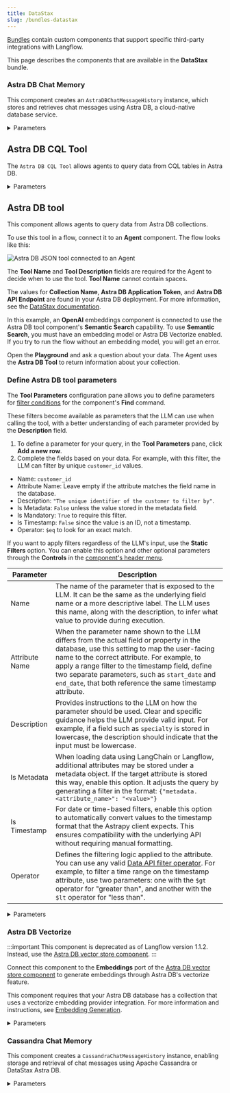 ```yaml
---
title: DataStax
slug: /bundles-datastax
---
```



[Bundles](/components-bundle-components) contain custom components that support specific third-party integrations with Langflow.

This page describes the components that are available in the **DataStax** bundle.

### Astra DB Chat Memory

This component creates an `AstraDBChatMessageHistory` instance, which stores and retrieves chat messages using Astra DB, a cloud-native database service.

<details>
<summary>Parameters</summary>

**Inputs**

| Name             | Type          | Description                                                           |
|------------------|---------------|-----------------------------------------------------------------------|
| collection_name  | String        | The name of the Astra DB collection for storing messages. Required. |
| token            | SecretString  | The authentication token for Astra DB access. Required. |
| api_endpoint     | SecretString  | The API endpoint URL for the Astra DB service. Required. |
| namespace        | String        | The optional namespace within Astra DB for the collection. |
| session_id       | MessageText   | The unique identifier for the chat session. Uses the current session ID if not provided. |

**Outputs**

| Name            | Type                    | Description                                               |
|-----------------|-------------------------|-----------------------------------------------------------|
| message_history | BaseChatMessageHistory  | An instance of AstraDBChatMessageHistory for the session. |

</details>

## Astra DB CQL Tool

The `Astra DB CQL Tool` allows agents to query data from CQL tables in Astra DB.

<details>
<summary>Parameters</summary>

**Inputs**

| Name | Type | Description |
|------|------|-------------|
| Tool Name | String | The name used to reference the tool in the agent's prompt. |
| Tool Description | String | A brief description of the tool to guide the model in using it. |
| Keyspace | String | The name of the keyspace. |
| Table Name | String | The name of the Astra DB CQL table to query. |
| Token | SecretString | The authentication token for Astra DB. |
| API Endpoint | String | The Astra DB API endpoint. |
| Projection Fields | String | The attributes to return, separated by commas. Default: "*". |
| Partition Keys | Dict | Required parameters that the model must fill to query the tool. |
| Clustering Keys | Dict | Optional parameters the model can fill to refine the query. Required parameters should be marked with an exclamation mark, for example, `!customer_id`. |
| Static Filters | Dict | Attribute-value pairs used to filter query results. |
| Limit | String | The number of records to return. |

**Outputs**

| Name | Type | Description |
|------|------|-------------|
| Data | List[Data] | A list of [Data](/data-types#data) objects containing the query results from the Astra DB CQL table. Each Data object contains the document fields specified by the projection fields. Limited by the `number_of_results` parameter. |
| Tool | StructuredTool | A LangChain StructuredTool object that can be used in agent workflows. Contains the tool name, description, argument schema based on partition and clustering keys, and the query function. |

</details>

## Astra DB tool

This component allows agents to query data from Astra DB collections.

To use this tool in a flow, connect it to an **Agent** component.
The flow looks like this:

![Astra DB JSON tool connected to an Agent](/img/component-astra-db-json-tool.png)

The **Tool Name** and **Tool Description** fields are required for the Agent to decide when to use the tool.
**Tool Name** cannot contain spaces.

The values for **Collection Name**, **Astra DB Application Token**, and **Astra DB API Endpoint** are found in your Astra DB deployment. For more information, see the [DataStax documentation](https://docs.datastax.com/en/astra-db-serverless/databases/create-database.html).

In this example, an **OpenAI** embeddings component is connected to use the Astra DB tool component's **Semantic Search** capability.
To use **Semantic Search**, you must have an embedding model or Astra DB Vectorize enabled.
If you try to run the flow without an embedding model, you will get an error.

Open the **Playground** and ask a question about your data.
The Agent uses the **Astra DB Tool** to return information about your collection.

### Define Astra DB tool parameters

The **Tool Parameters** configuration pane allows you to define parameters for [filter conditions](https://docs.datastax.com/en/astra-db-serverless/api-reference/document-methods/find-many.html#parameters) for the component's **Find** command.

These filters become available as parameters that the LLM can use when calling the tool, with a better understanding of each parameter provided by the **Description** field.

1. To define a parameter for your query, in the **Tool Parameters** pane, click <Icon name="Plus" aria-hidden="true"/> **Add a new row**.
2. Complete the fields based on your data. For example, with this filter, the LLM can filter by unique `customer_id` values.

* Name: `customer_id`
* Attribute Name: Leave empty if the attribute matches the field name in the database.
* Description: `"The unique identifier of the customer to filter by"`.
* Is Metadata: `False` unless the value stored in the metadata field.
* Is Mandatory: `True` to require this filter.
* Is Timestamp: `False` since the value is an ID, not a timestamp.
* Operator: `$eq` to look for an exact match.

If you want to apply filters regardless of the LLM's input, use the **Static Filters** option.
You can enable this option and other optional parameters through the <Icon name="SlidersHorizontal" aria-hidden="true"/> **Controls** in the [component's header menu](/concepts-components#component-menus).

| Parameter | Description |
|-----------|-------------|
| Name | The name of the parameter that is exposed to the LLM. It can be the same as the underlying field name or a more descriptive label. The LLM uses this name, along with the description, to infer what value to provide during execution. |
| Attribute Name | When the parameter name shown to the LLM differs from the actual field or property in the database, use this setting to map the user-facing name to the correct attribute. For example, to apply a range filter to the timestamp field, define two separate parameters, such as `start_date` and `end_date`, that both reference the same timestamp attribute. |
| Description | Provides instructions to the LLM on how the parameter should be used. Clear and specific guidance helps the LLM provide valid input. For example, if a field such as `specialty` is stored in lowercase, the description should indicate that the input must be lowercase. |
| Is Metadata | When loading data using LangChain or Langflow, additional attributes may be stored under a metadata object. If the target attribute is stored this way, enable this option. It adjusts the query by generating a filter in the format: `{"metadata.<attribute_name>": "<value>"}` |
| Is Timestamp | For date or time-based filters, enable this option to automatically convert values to the timestamp format that the Astrapy client expects. This ensures compatibility with the underlying API without requiring manual formatting. |
| Operator | Defines the filtering logic applied to the attribute. You can use any valid [Data API filter operator](https://docs.datastax.com/en/astra-db-serverless/api-reference/filter-operator-collections.html). For example, to filter a time range on the timestamp attribute, use two parameters: one with the `$gt` operator for "greater than", and another with the `$lt` operator for "less than". |

<details>
<summary>Parameters</summary>

**Inputs**

| Name              | Type   | Description                                                                                                                      |
|-------------------|--------|----------------------------------------------------------------------------------------------------------------------------------|
| Tool Name         | String | The name used to reference the tool in the agent's prompt.                                                                       |
| Tool Description  | String | A brief description of the tool. This helps the model decide when to use it.                                                     |
| Collection Name   | String | The name of the Astra DB collection to query.                                                                                    |
| Token             | SecretString | The authentication token for accessing Astra DB.                                                                                 |
| API Endpoint      | String | The Astra DB API endpoint.                                                                                                       |
| Projection Fields | String | The attributes to return, separated by commas. The default is `*`.                                                                     |
| Tool Parameters   | Dict   | Parameters the model needs to fill to execute the tool. For required parameters, use an exclamation mark, for example `!customer_id`. |
| Static Filters    | Dict   | Attribute-value pairs used to filter query results.                                                                              |
| Limit             | String | The number of documents to return.                                                                                               |


**Outputs**

The **Data** output is used when directly querying Astra DB, while the **Tool** output is used when integrating with agents.

| Name | Type | Description |
|------|------|-------------|
| Data | List[Data] | A list of [Data](/data-types#data) objects containing the query results from Astra DB. Each `Data` object contains the document fields specified by the projection attributes. Limited by the `number_of_results` parameter. |
| Tool | StructuredTool | A LangChain `StructuredTool` object that can be used in agent workflows. Contains the tool name, description, argument schema based on tool parameters, and the query function. |

</details>

### Astra DB Vectorize

:::important
This component is deprecated as of Langflow version 1.1.2.
Instead, use the [Astra DB vector store component](/components-vector-stores#astra-db-vector-store).
:::

Connect this component to the **Embeddings** port of the [Astra DB vector store component](/components-vector-stores#astra-db-vector-store) to generate embeddings through Astra DB's vectorize feature.

This component requires that your Astra DB database has a collection that uses a vectorize embedding provider integration.
For more information and instructions, see [Embedding Generation](https://docs.datastax.com/en/astra-db-serverless/databases/embedding-generation.html).

<details>
<summary>Parameters</summary>

**Inputs**

| Name | Display Name | Info |
|------|--------------|------|
| provider | Embedding Provider | The embedding provider to use. |
| model_name | Model Name | The embedding model to use. |
| authentication | Authentication | The name of the API key in Astra that stores your [vectorize embedding provider credentials](https://docs.datastax.com/en/astra-db-serverless/databases/embedding-generation.html#embedding-provider-authentication). (Not required if using an [Astra-hosted embedding provider](https://docs.datastax.com/en/astra-db-serverless/databases/embedding-generation.html#supported-embedding-providers).) |
| provider_api_key | Provider API Key | As an alternative to `authentication`, directly provide your embedding provider credentials. |
| model_parameters | Model Parameters | Additional model parameters. |

**Outputs**

| Name | Type | Description |
|------|------|-------------|
| embeddings | Embeddings | An instance for generating embeddings using Astra vectorize. |

</details>

### Cassandra Chat Memory

This component creates a `CassandraChatMessageHistory` instance, enabling storage and retrieval of chat messages using Apache Cassandra or DataStax Astra DB.

<details>
<summary>Parameters</summary>

**Inputs**

| Name           | Type          | Description                                                                   |
|----------------|---------------|-------------------------------------------------------------------------------|
| database_ref   | MessageText   | The contact points for the Cassandra database or Astra DB database ID. Required. |
| username       | MessageText   | The username for Cassandra. Leave empty for Astra DB. |
| token          | SecretString  | The password for Cassandra or the token for Astra DB. Required. |
| keyspace       | MessageText   | The keyspace in Cassandra or namespace in Astra DB. Required. |
| table_name     | MessageText   | The name of the table or collection for storing messages. Required. |
| session_id     | MessageText   | The unique identifier for the chat session. Optional. |
| cluster_kwargs | Dictionary    | Additional keyword arguments for the Cassandra cluster configuration. Optional. |

**Outputs**

| Name            | Type                    | Description                                                  |
|-----------------|-------------------------|--------------------------------------------------------------|
| message_history | BaseChatMessageHistory  | An instance of CassandraChatMessageHistory for the session. |

</details>
